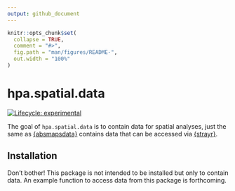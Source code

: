 ```yaml
---
output: github_document
---
```


<!-- README.md is generated from README.Rmd. Please edit that file -->

```r
knitr::opts_chunk$set(
  collapse = TRUE,
  comment = "#>",
  fig.path = "man/figures/README-",
  out.width = "100%"
)
```

# hpa.spatial.data

<!-- badges: start -->
[![Lifecycle: experimental](https://img.shields.io/badge/lifecycle-experimental-orange.svg)](https://lifecycle.r-lib.org/articles/stages.html#experimental)
<!-- badges: end -->

The goal of `hpa.spatial.data` is to contain data for spatial analyses, just the 
same as [{absmapsdata}](https://github.com/wfmackey/absmapsdata) contains
data that can be accessed via [{strayr}](https://runapp-aus.github.io/strayr/).

## Installation

Don't bother! This package is not intended to be installed but only to contain
data. An example function to access data from this package is forthcoming.
